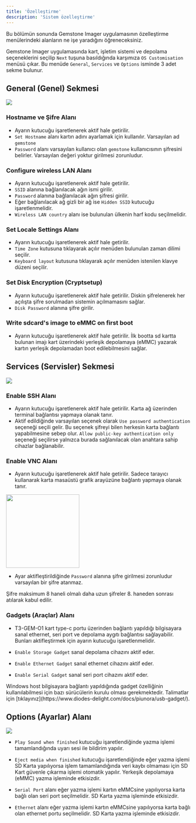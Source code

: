 ```yaml
---
title: 'Özelleştirme'
description: 'Sistem özelleştirme'
---
```


<Tip>
  Bu bölümün sonunda Gemstone Imager uygulamasının özelleştirme menülerindeki alanların ne işe yaradığını öğreneceksiniz.
</Tip>

Gemstone Imager uygulamasında kart, işletim sistemi ve depolama seçeneklerini seçilip `Next` tuşuna basıldığında karşımıza `OS Customisation` menüsü çıkar.
Bu menüde `General`, `Services` ve `Options` isminde 3 adet sekme bulunur.


## General (Genel) Sekmesi

<Frame>
<img src="/images/gem-imager/general-tab.png"/>
</Frame>

### Hostname ve Şifre Alanı

- Ayarın kutucuğu işaretlenerek aktif hale getirilir.
- `Set Hostname` alanı kartın adını ayarlamak için kullanılır. Varsayılan ad `gemstone`
- `Password` alanı varsayılan kullanıcı olan `gemstone` kullanıcısının şifresini belirler. Varsayılan değeri yoktur girilmesi zorunludur. 

### Configure wireless LAN Alanı

- Ayarın kutucuğu işaretlenerek aktif hale getirilir.
- `SSID` alanına bağlanılacak ağın ismi girilir.
- `Password` alanına bağlanılacak ağın şifresi girilir.
- Eğer bağlanılacak ağ gizli bir ağ ise `Hidden SSID` kutucuğu işaretlenmelidir.
- `Wireless LAN country` alanı ise bulunulan ülkenin harf kodu seçilmelidir.

### Set Locale Settings Alanı

- Ayarın kutucuğu işaretlenerek aktif hale getirilir.
- `Time Zone` kutusuna tıklayarak açılır menüden bulunulan zaman dilimi seçilir.
- `Keyboard layout` kutusuna tıklayarak açılır menüden istenilen klavye düzeni seçilir. 

### Set Disk Encryption (Cryptsetup)

- Ayarın kutucuğu işaretlenerek aktif hale getirilir. Diskin şifrelenerek her açılışta şifre sorulmadan sistemin açılmamasını sağlar.
- `Disk Password` alanına şifre girilir.

### Write sdcard's image to eMMC on first boot

- Ayarın kutucuğu işaretlenerek aktif hale getirilir. İlk bootta sd kartta bulunan imajı kart üzerindeki yerleşik depolamaya (eMMC) yazarak
kartın yerleşik depolamadan boot edilebilmesini sağlar.

## Services (Servisler) Sekmesi

<Frame>
<img src="/images/gem-imager/services-tab.png"/>
</Frame>

### Enable SSH Alanı

- Ayarın kutucuğu işaretlenerek aktif hale getirilir. Karta ağ üzerinden terminal bağlantısı yapmaya olanak tanır.
- Aktif edildiğinde varsayılan seçenek olarak `Use password authentication` seçeneği seçili gelir. Bu seçenek şifreyi bilen herkesin
karta bağlantı yapabilmesine sebep olur. `Allow public-key authentication only` seçeneği seçilirse yalnızca burada sağlanılacak olan
anahtara sahip cihazlar bağlanabilir. 

### Enable VNC Alanı

- Ayarın kutucuğu işaretlenerek aktif hale getirilir. Sadece tarayıcı kullanarak karta masaüstü grafik arayüzüne bağlantı yapmaya olanak tanır.

<Frame caption="Todo: Screenshot taken from VNC connection">
<img height="200" width="200" src="/images/under-construction.png"/>  
</Frame>

- Ayar aktifleştirildiğinde `Password` alanına şifre girilmesi zorunludur varsayılan bir şifre atanmaz. 

<Note>
Şifre maksimum 8 haneli olmalı daha uzun şifreler 8. haneden sonrası atılarak kabul edilir.
</Note>

### Gadgets (Araçlar) Alanı

- T3-GEM-O1 kart type-c portu üzerinden bağlantı yapıldığı bilgisayara sanal ethernet, seri port ve depolama aygıtı bağlantısı sağlayabilir.
Bunları aktifleştirmek için ayarın kutucuğu işaretlenmelidir.

- `Enable Storage Gadget` sanal depolama cihazını aktif eder.

- `Enable Ethernet Gadget` sanal ethernet cihazını aktif eder.

- `Enable Serial Gadget` sanal seri port cihazını aktif eder.

<Note>
Windows host bilgisayara bağlantı yapıldığında gadget özelliğinin kullanılabilmesi için bazı sürücülerin kurulu olması gerekmektedir.
Talimatlar için [tıklayınız](https://www.diodes-delight.com/docs/piunora/usb-gadget/).
</Note>

## Options (Ayarlar) Alanı

<Frame>
<img src="/images/gem-imager/options-tab.png"/>
</Frame>

- `Play Sound when finished` kutucuğu işaretlendiğinde yazma işlemi tamamlandığında uyarı sesi ile bildirim yapılır.

- `Eject media when finished` kutucuğu işaretlendiğinde eğer yazma işlemi SD Karta yapılıyorsa işlem tamamlandığında veri kaybı
olmaması için SD Kart güvenle çıkarma işlemi otomatik yapılır. Yerkeşik depolamaya (eMMC) yazma işleminde etkisizdir.

- `Serial Port` alanı eğer yazma işlemi kartın eMMCsine yapılıyorsa karta bağlı olan seri port seçilmelidir. SD Karta yazma işleminde
etkisizdir.

- `Ethernet` alanı eğer yazma işlemi kartın eMMCsine yapılıyorsa karta bağlı olan ethernet portu seçilmelidir. SD Karta yazma işleminde
etkisizdir.

